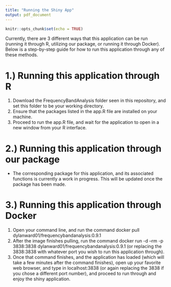```yaml
---
title: "Running the Shiny App"
output: pdf_document
---
```


```r
knitr::opts_chunk$set(echo = TRUE)
```

Currently, there are 3 different ways that this application can be run (running it through R, utilizing our package, or running it through Docker). Below is a step-by-step guide for how to run this application through any of these methods. 

# 1.) Running this application through R

1. Download the FrequencyBandAnalysis folder seen in this repository, and set this folder to be your working directory.
2. Ensure that the packages listed in the app.R file are installed on your machine.
3. Proceed to run the app.R file, and wait for the application to open in a new window from your R interface.

# 2.) Running this application through our package

- The corresponding package for this application, and its associated functions is currently a work in progress. This will be updated once the package has been made.

# 3.) Running this application through Docker

1. Open your command line, and run the command docker pull dylanward01/frequencybandanalysis:0.9.1
2. After the image finishes pulling, run the command docker run -d --rm -p 3838:3838 dylanward01/frequencybandanalysis:0.9.1 (or replacing the 3838:3838 with whatever port you wish to run this application through).
3. Once that command finishes, and the application has loaded (which will take a few minutes after the command finishes), open up your favorite web browser, and type in localhost:3838 (or again replacing the 3838 if you chose a different port number), and proceed to run through and enjoy the shiny application.